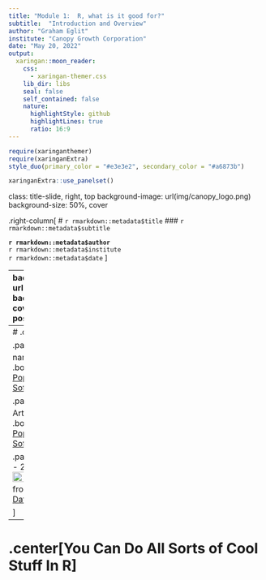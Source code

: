 ```yaml
---
title: "Module 1:  R, what is it good for?"
subtitle:  "Introduction and Overview"
author: "Graham Eglit"
institute: "Canopy Growth Corporation"
date: "May 20, 2022"
output:
  xaringan::moon_reader:
    css: 
      - xaringan-themer.css
    lib_dir: libs
    seal: false
    self_contained: false
    nature:
      highlightStyle: github
      highlightLines: true
      ratio: 16:9
---
```


```r
require(xaringanthemer)
require(xaringanExtra)
style_duo(primary_color = "#e3e3e2", secondary_color = "#a6873b")
```

```r
xaringanExtra::use_panelset()
```

class: title-slide, right, top
background-image: url(img/canopy_logo.png)
background-size: 50%, cover

.right-column[
# `r rmarkdown::metadata$title`
### `r rmarkdown::metadata$subtitle`

**`r rmarkdown::metadata$author`**<br>
`r rmarkdown::metadata$institute`<br>
`r rmarkdown::metadata$date`
]


---
background-image: url(img/canopy_logo.png)
background-size: 14%, cover
background-position: 99% 4%

# .center[Why R?]

.pull-left[
## R/ R Studio
<img src="img/hex_rstudio.png" width="30%"/>
- Free
- Open Source
- Large User Base/Community
- Cutting-Edge Statistics
- Reproducibility
- Version Control/Collaboration
]

.pull-right[
## R Markdown
<img src="img/hex_rmarkdown.png" width="30%"/>
- Reproducibility
- Communication
]

---
# .center[Growth of R]

.panelset[
.panel[.panel-name[Jobs]
<img src="img/mod1/pop_jobs.png" width="40%"/>
.bottom[Figure from[The Popularity of Data Science Software](https://r4stats.com/articles/popularity/)]
] <!---->

.panel[.panel-name[2018 Articles]
<img src="img/mod1/pop_articles.png" width="38%"/>
.bottom[Figure from[The Popularity of Data Science Software](https://r4stats.com/articles/popularity/)]
] <!---->

.panel[.panel-name[1995 - 2016 Articles]
<img src="img/mod1/pop_time.png" width="40%"/>
.bottom[Figure from[The Popularity of Data Science Software](https://r4stats.com/articles/popularity/)]
] <!---->

] <!--end of panelset-->


---
# .center[You Can Do All Sorts of Cool Stuff In R]
